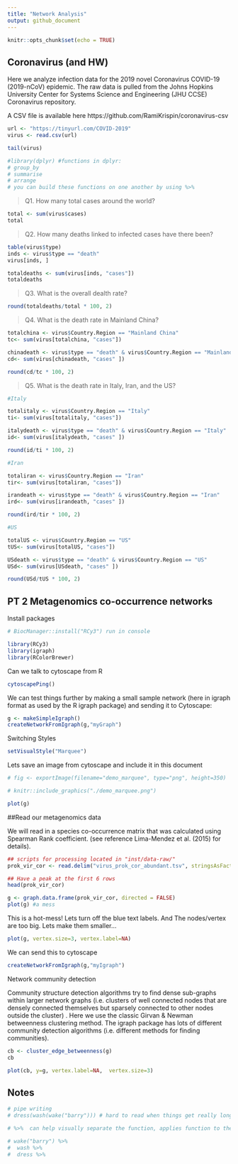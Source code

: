 ```yaml
---
title: "Network Analysis"
output: github_document
---
```


```r
knitr::opts_chunk$set(echo = TRUE)
```

## Coronavirus (and HW)

Here we analyze infection data for the 2019 novel Coronavirus COVID-19 (2019-nCoV) epidemic. The raw data is pulled from the Johns Hopkins University Center for Systems Science and Engineering (JHU CCSE) Coronavirus repository.

A CSV file is available here https://github.com/RamiKrispin/coronavirus-csv

```r
url <- "https://tinyurl.com/COVID-2019"
virus <- read.csv(url)

tail(virus)
```

```r
#library(dplyr) #functions in dplyr:
# group_by
# summarise
# arrange
# you can build these functions on one another by using %>% 
```





> Q1. How many total cases around the world?

```r
total <- sum(virus$cases)
total
```

> Q2. How many deaths linked to infected cases have there been?

```r
table(virus$type)
inds <- virus$type == "death"
virus[inds, ]
```

```r
totaldeaths <- sum(virus[inds, "cases"])
totaldeaths
```


> Q3. What is the overall dealth rate?

```r
round(totaldeaths/total * 100, 2)
```


> Q4. What is the death rate in Mainland China?

```r
totalchina <- virus$Country.Region == "Mainland China"
tc<- sum(virus[totalchina, "cases"])

chinadeath <- virus$type == "death" & virus$Country.Region == "Mainland China"
cd<- sum(virus[chinadeath, "cases" ])

round(cd/tc * 100, 2)

```


> Q5. What is the death rate in Italy, Iran, and the US?

```r
#Italy

totalitaly <- virus$Country.Region == "Italy"
ti<- sum(virus[totalitaly, "cases"])

italydeath <- virus$type == "death" & virus$Country.Region == "Italy"
id<- sum(virus[italydeath, "cases" ])

round(id/ti * 100, 2)
```

```r
#Iran

totaliran <- virus$Country.Region == "Iran"
tir<- sum(virus[totaliran, "cases"])

irandeath <- virus$type == "death" & virus$Country.Region == "Iran"
ird<- sum(virus[irandeath, "cases" ])

round(ird/tir * 100, 2)
```

```r
#US

totalUS <- virus$Country.Region == "US"
tUS<- sum(virus[totalUS, "cases"])

USdeath <- virus$type == "death" & virus$Country.Region == "US"
USd<- sum(virus[USdeath, "cases" ])

round(USd/tUS * 100, 2)

```


## PT 2 Metagenomics co-occurrence networks 

Install packages

```r
# BiocManager::install("RCy3") run in console
```


```r
library(RCy3)
library(igraph)
library(RColorBrewer)
```

Can we talk to cytoscape from R

```r
cytoscapePing()
```

We can test things further by making a small sample network (here in igraph format as used by the R igraph package) and sending it to Cytoscape:

```r
g <- makeSimpleIgraph()
createNetworkFromIgraph(g,"myGraph")
```

Switching Styles

```r
setVisualStyle("Marquee")
```

Lets save an image from cytoscape and include it in this document

```r
# fig <- exportImage(filename="demo_marquee", type="png", height=350)

# knitr::include_graphics("./demo_marquee.png")
```

```r
plot(g)
```


##Read our metagenomics data

We will read in a species co-occurrence matrix that was calculated using Spearman Rank coefficient. (see reference Lima-Mendez et al. (2015) for details).


```r
## scripts for processing located in "inst/data-raw/"
prok_vir_cor <- read.delim("virus_prok_cor_abundant.tsv", stringsAsFactors = FALSE)

## Have a peak at the first 6 rows
head(prok_vir_cor)
```

```r
g <- graph.data.frame(prok_vir_cor, directed = FALSE)
plot(g) #a mess
```

This is a hot-mess! Lets turn off the blue text labels. And The nodes/vertex are too big. Lets make them smaller…

```r
plot(g, vertex.size=3, vertex.label=NA)
```

We can send this to cytoscape

```r
createNetworkFromIgraph(g,"myIgraph")
```

Network community detection

Community structure detection algorithms try to find dense sub-graphs within larger network graphs (i.e. clusters of well connected nodes that are densely connected themselves but sparsely connected to other nodes outside the cluster) . Here we use the classic Girvan & Newman betweenness clustering method. The igraph package has lots of different community detection algorithms (i.e. different methods for finding communities).


```r
cb <- cluster_edge_betweenness(g)
cb
```

```r
plot(cb, y=g, vertex.label=NA,  vertex.size=3)
```

## Notes

```r
# pipe writing
# dress(wash(wake("barry"))) # hard to read when things get really long

# %>%  can help visually separate the function, applies function to the x you specified in the first line

# wake("barry") %>% 
#  wash %>% 
#  dress %>% 
  
```














